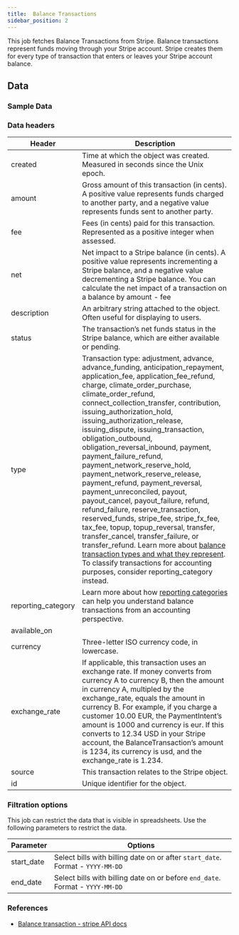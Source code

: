 ```yaml
---
title:  Balance Transactions
sidebar_position: 2
---
```


This job fetches Balance Transactions from Stripe. Balance transactions represent funds moving through your Stripe account. Stripe creates them for every type of transaction that enters or leaves your Stripe account balance.




<AddJob
  template="gsheet_stripe_balance_transactions" 
/>

## Data

### Sample Data

<Gsheet
  src="https://docs.google.com/spreadsheets/d/1yiCWVI4oGzIPUBR2Emm2YJGfpisbRnxShpuFw1MVqzE/edit#gid=1889878364"
/>


### Data headers 

| Header           | Description                                              |
|------------------|----------------------------------------------------------|
| created | Time at which the object was created. Measured in seconds since the Unix epoch. |
| amount | Gross amount of this transaction (in cents). A positive value represents funds charged to another party, and a negative value represents funds sent to another party. |
| fee | Fees (in cents) paid for this transaction. Represented as a positive integer when assessed. |
| net | Net impact to a Stripe balance (in cents). A positive value represents incrementing a Stripe balance, and a negative value decrementing a Stripe balance. You can calculate the net impact of a transaction on a balance by amount - fee |
| description | An arbitrary string attached to the object. Often useful for displaying to users. |
| status | The transaction’s net funds status in the Stripe balance, which are either available or pending. |
| type | Transaction type: adjustment, advance, advance_funding, anticipation_repayment, application_fee, application_fee_refund, charge, climate_order_purchase, climate_order_refund, connect_collection_transfer, contribution, issuing_authorization_hold, issuing_authorization_release, issuing_dispute, issuing_transaction, obligation_outbound, obligation_reversal_inbound, payment, payment_failure_refund, payment_network_reserve_hold, payment_network_reserve_release, payment_refund, payment_reversal, payment_unreconciled, payout, payout_cancel, payout_failure, refund, refund_failure, reserve_transaction, reserved_funds, stripe_fee, stripe_fx_fee, tax_fee, topup, topup_reversal, transfer, transfer_cancel, transfer_failure, or transfer_refund. Learn more about [balance transaction types and what they represent](https://stripe.com/docs/reports/balance-transaction-types). To classify transactions for accounting purposes, consider reporting_category instead. |
| reporting_category | Learn more about how [reporting categories](https://docs.stripe.com/reports/reporting-categories) can help you understand balance transactions from an accounting perspective. |
| available_on | |
| currency | Three-letter ISO currency code, in lowercase. |
| exchange_rate | If applicable, this transaction uses an exchange rate. If money converts from currency A to currency B, then the amount in currency A, multipled by the exchange_rate, equals the amount in currency B. For example, if you charge a customer 10.00 EUR, the PaymentIntent’s amount is 1000 and currency is eur. If this converts to 12.34 USD in your Stripe account, the BalanceTransaction’s amount is 1234, its currency is usd, and the exchange_rate is 1.234. |
| source | This transaction relates to the Stripe object. |
| id | Unique identifier for the object. |



### Filtration options 

This job can restrict the data that is visible in spreadsheets. Use the following parameters to restrict the data.

| Parameter | Options |
|----|----|
| start_date | Select bills with billing date on or after `start_date`. Format - `YYYY-MM-DD` |
| end_date | Select bills with billing date on or before `end_date`. Format - `YYYY-MM-DD` |



### References
- [Balance transaction - stripe API docs](https://docs.stripe.com/api/balance_transactions)